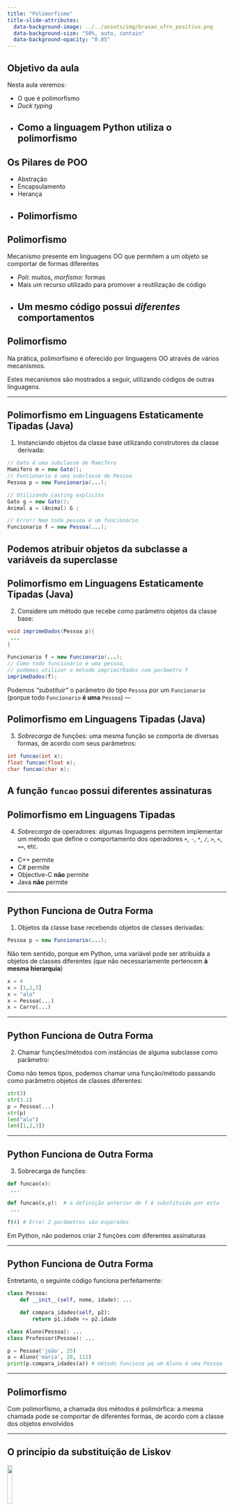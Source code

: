 ```yaml
---
title: "Polimorfismo"
title-slide-attributes:
  data-background-image: ../../assets/img/brasao_ufrn_positivo.png
  data-background-size: "50%, auto, contain"
  data-background-opacity: "0.05"
---
```


## Objetivo da aula

Nesta aula veremos: 

- O que é polimorfismo
- *Duck typing*
- Como a linguagem Python utiliza o polimorfismo
---

## Os Pilares de POO

- Abstração
- Encapsulamento
- Herança
- __Polimorfismo__
---

## Polimorfismo

::: {.callout-note appearance="simple"}

Mecanismo presente em linguagens OO que permitem a um objeto se comportar de
formas diferentes

:::

- _Poli_: muitos, _morfismo_: formas
- Mais um recurso utilizado para promover a reutilização de código
- Um mesmo código possui _diferentes_ comportamentos
---

## Polimorfismo

Na prática, polimorfismo é oferecido por linguagens OO
através de vários mecanismos.

Estes mecanismos são mostrados a seguir, utilizando códigos
de outras linguagens.

---

## Polimorfismo em Linguagens Estaticamente Tipadas (Java)

1. Instanciando objetos da classe base utilizando construtores da classe derivada:

```java
// Gato é uma subclasse de Mamifero
Mamifero m = new Gato(); 
// Funcionario é uma subclasse de Pessoa
Pessoa p = new Funcionario(...); 

// Utilizando casting explicito
Gato g = new Gato();
Animal a = (Animal) G ;

// Erro!! Nem toda pessoa é um funcionário
Funcionario f = new Pessoa(...); 
```

Podemos atribuir objetos da subclasse a variáveis da superclasse
---

## Polimorfismo em Linguagens Estaticamente Tipadas (Java)

2. Considere um método que recebe como parâmetro objetos da classe base:

```java
void imprimeDados(Pessoa p){
 ...
}

Funcionario f = new Funcionario(...);
// Como todo funcionário é uma pessoa,
// podemos utilizar o método imprimirDados com parâmetro f
imprimeDados(f); 
```

Podemos _"substituir"_ o parâmetro do tipo `Pessoa` por um `Funcionario`
(porque todo `Funcionario` __é uma__ `Pessoa`)
---

## Polimorfismo em Linguagens Tipadas (Java)

3. _Sobrecarga_ de funções: uma mesma função se comporta de diversas
   formas, de acordo com seus parâmetros:

```java
int funcao(int x);
float funcao(float x);
char funcao(char x);
```

A função `funcao` possui diferentes __assinaturas__
---

## Polimorfismo em Linguagens Tipadas

4. _Sobrecarga_ de operadores: algumas linguagens
   permitem implementar um método que define o comportamento
   dos operadores `+`, `-`, `*`, `/`, `>`, `<`, `==`, etc.

- C++ permite
- C# permite
- Objective-C **não** permite
- Java **não** permite

---

## Python Funciona de Outra Forma

1. Objetos da classe base recebendo objetos de classes derivadas:

```java
Pessoa p = new Funcionario(...); 
```

Não tem sentido, porque em Python,
uma variável pode ser atribuída a objetos de classes
diferentes (que não necessariamente pertencem __à mesma hierarquia__) 

```python 
x = 4 
x = [1,2,3]
x = "alo" 
x = Pessoa(...) 
x = Carro(...) 
```
---

## Python Funciona de Outra Forma

2. Chamar funções/métodos com instâncias de alguma subclasse
   como parâmetro:

Como não temos tipos, podemos chamar uma função/método passando
como parâmetro objetos de classes diferentes:

```python
str(3)
str(3.2)
p = Pessoa(...)
str(p)
len("alo")
len([1,2,3])
```
---

## Python Funciona de Outra Forma

3. Sobrecarga de funções: 

```python
def funcao(x):
 ...

def funcao(x,y):  # a definição anterior de f é substituída por esta
 ...

f(4) # Erro! 2 parâmetros são esperados
```

Em Python, não podemos criar 2 funções com 
diferentes assinaturas

---

## Python Funciona de Outra Forma

Entretanto, o seguinte código funciona
perfeitamente:

```python
class Pessoa:
    def __init__(self, nome, idade): ...

    def compara_idades(self, p2):
        return p1.idade <= p2.idade

class Aluno(Pessoa): ...
class Professor(Pessoa): ...

p = Pessoa('joão', 25)
a = Aluno('maria', 20, 111) 
print(p.compara_idades(a)) # método funciona pq um Aluno é uma Pessoa
```
---

## Polimorfismo

Com polimorfismo, a chamada dos métodos é
polimórfica: a mesma chamada pode se comportar
de diferentes formas, de acordo com a classe
dos objetos envolvidos

---

## O princípio da substituição de Liskov {.nostretch}

![](Barbara.jpg){width=15% fig-align="center"}

Barbara Liskov, cientista da computação estadunidense conhecida por criar o
_Princípio de Substituição de Liskov_, por ser uma das primeiras mulheres a
obter um PhD em Ciência da Computação nos Estados Unidos e pelas suas
contribuições que levaram ao desenvolvimento de POO
([Wikipedia](https://pt.wikipedia.org/wiki/Barbara_Liskov)) 

---

## O princípio da substituição de  Liskov

- *Uma classe base deve poder ser substituída pela sua classe derivada*
- Considere o método `q(x)`. Se `q` pode ser utilizado com objetos da
  superclasse T, então `q` deve poder também ser chamado com um objeto de
  uma subclasse `S` derivada de `T`
---

## Polimorfismo em Python

Python implementa todas as funcionalidades
apresentadas até então seguindo um conceito
chamado como _duck typing_

---

## Duck Typing

::: {.callout-note appearance="simple"}

Quando eu vejo um pássaro que anda como pato, nada como um pato
e grasna como pato, então pra mim este pássaro é um pato

:::

- Princípio utilizado como base da linguagem Python
- Lembre-se que Python possui tipagem dinâmica: o tipo dos objetos
  só pode ser determinado na execução  do programa
---

## Duck Typing

Forma de tipagem que está mais interessada no que o objeto possui como
atributos/métodos do que se ele é de uma determinada classe

Exemplos de uso de *Duck typing*:

- Quando usamos `print(a)`: não interessa a classe de `a`,
  o objeto vai ser impresso (e o método ```__str__``` é chamado)
- Quando usamos `a.liga()`: não interessa se o objeto `a` é
  da classe `Motor` ou da classe `Lampada`. A chamada irá ter
  sucesso ser o objeto possuir o método `liga`
---

## Python Funciona de Outra Forma

4. _Sobrecarga_ de operadores: 

Python suporta através da implementação
de métodos mágicos.

---

## Jupyter Notebook

[10-polimorfismo](10-Polimorfismo.ipynb)
